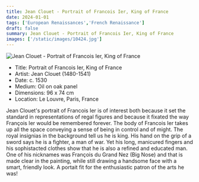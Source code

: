 ```yaml
---
title: Jean Clouet - Portrait of Francois Ier, King of France
date: 2024-01-01
tags: ['European Renaissances','French Renaissance']
draft: false
summary: Jean Clouet - Portrait of Francois Ier, King of France
images: ['/static/images/10424.jpg']
---
```


![Jean Clouet - Portrait of Francois Ier, King of France](/static/images/10424.jpg)

* Title: Portrait of Francois Ier, King of France
* Artist: Jean Clouet (1480-1541)
* Date: c. 1530
* Medium: Oil on oak panel
* Dimensions: 96 x 74 cm
* Location: Le Louvre, Paris, France

Jean Clouet's portrait of Francois Ier is of interest both because it set the standard in representations of regal figures and because it fixated the way François Ier would be remembered forever. The body of Francois Ier takes up all the space conveying a sense of being in control and of might. The royal insignias in the background tell us he is king. His hand on the grip of a sword says he is a fighter, a man of war. Yet his long, manicured fingers and his sophistacted clothes show that he is also a refined and educated man. One of his nicknames was François du Grand Nez (Big Nose) and that is made clear in the painting, while still drawing a handsome face with a smart, friendly look. A portait fit for the enthusiastic patron of the arts he was!
